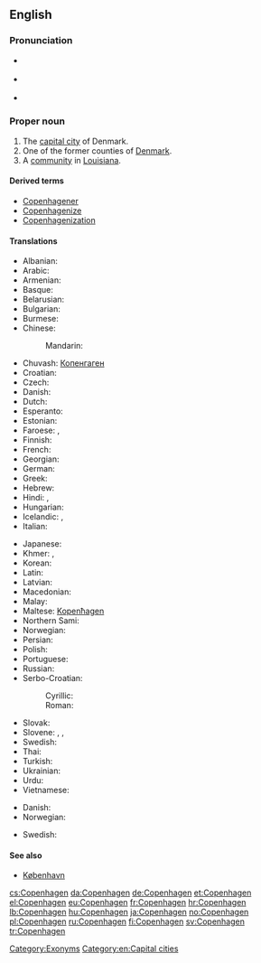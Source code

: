 ==English==
{{wikipedia}}
{{wikipedia|Copenhagen County}}
{{wikipedia|Copenhagen, Louisiana}}

===Pronunciation===
* {{a|US}} {{IPA|/ˈkoʊpənˌheɪɡən/|/ˈkoʊpənˌhɑɡən/|lang=en}}
* {{a|RP}} {{IPA|/ˈkəʊpənˌheɪɡən/|/ˈkəʊpənˌhɑːɡən/|lang=en}}
* {{rhymes|eɪɡən}}

===Proper noun===
{{en-proper noun}}

# The [[capital city]] of Denmark.
# One of the former counties of [[Denmark]].
# A [[community]] in [[Louisiana]].

====Derived terms====
* [[Copenhagener]]
* [[Copenhagenize]]
* [[Copenhagenization]]

====Translations====
{{trans-top|capital of Denmark}}
* Albanian: {{t-|sq|Kopenhagen|xs=Albanian}}
* Arabic: {{t-|ar|كوبنهاجن|m|tr=kuubinhaagan}}
* Armenian: {{t-|hy|Կոպենհագեն|tr=Kopenhagen}}
* Basque: {{t+|eu|Kopenhage}}
* Belarusian: {{t-|be|Капэнгаген|m|tr=Kapenháhen}}
* Bulgarian: {{t-|bg|Копенхаген|m|tr=Kopenhágen}}
* Burmese: {{t-|my|ကိုပင်ဟေဂင်မြို့|sc=Mymr}}
* Chinese:
*: Mandarin: {{t|zh|哥本哈根|tr=Gēběnhāgēn|sc=Hani}}
* Chuvash: [[Копенгаген]]
* Croatian: {{t+|hr|Kopenhagen}}
* Czech: {{t+|cs|Kodaň|f}}
* Danish: {{t+|da|København}}
* Dutch: {{t+|nl|Kopenhagen}}
* Esperanto: {{t-|eo|Kopenhago}}
* Estonian: {{t+|et|Kopenhaagen}}
* Faroese: {{t-|fo|Keypmannahavn|f|xs=Faroese}}, {{t-|fo|Kjøpinhavn|f|xs=Faroese}}
* Finnish: {{t+|fi|Kööpenhamina}}
* French: {{t+|fr|Copenhague|f}}
* Georgian: {{t-|ka|კოპენჰაგენი|tr=kʼopʼenhageni|sc=Geor}}
* German: {{t+|de|Kopenhagen|n}}
* Greek: {{t+|el|Κοπεγχάγη|f|tr=Kopenchági}}
* Hebrew: {{t-|he|קופנהאגן}}
* Hindi: {{t-|hi|कोपेनहेगन|tr=kopenhegan|xs=Hindi}}, {{t-|hi|कोपनहेगन|tr=kopanhegan|xs=Hindi}}
* Hungarian: {{t+|hu|Koppenhága}}
* Icelandic: {{t-|is|Kaupmannahöfn|f}}, {{t-|is|Kaupinhafn}}
* Italian: {{t-|it|Copenaghen|f}}
{{trans-mid}}
* Japanese: {{t-|ja|コペンハーゲン|tr=Kopenhāgen|sc=Jpan}}
* Khmer: {{t-|km|ខូរ​ផេន​ហា​ហ្គេន|tr=kʰoopʰeenhaagein|sc=Khmr}}, {{t-|km|កូ​ប៉េន​ហាក|tr=koopeenhaak|sc=Khmr}}
* Korean: {{t+|ko|코펜하겐|tr=Kopenhagen|sc=Kore}}
* Latin: {{t-|la|Hafnia}}
* Latvian: {{t-|lv|Kopenhāgena|xs=Latvian}}
* Macedonian: {{t-|mk|Копенхаген|m|tr=Kopenhágen}}
* Malay: {{t-|ms|Kopenhagen}}
* Maltese: [[Kopenħagen]]
* Northern Sami: {{tø|se|Københápman}}
* Norwegian: {{t+|no|København}}
* Persian: {{t-|fa|کپنهاگ|tr=Kopenhâg|sc=fa-Arab}}
* Polish: {{t+|pl|Kopenhaga|f}}
* Portuguese: {{t-|pt|Copenhague}}
* Russian: {{t+|ru|Копенгаген|m|tr=Kopengágen}}
* Serbo-Croatian:
*: Cyrillic: {{t-|sh|Копенхаген|m}}
*: Roman: {{t-|sh|Kopenhagen|m}}
* Slovak: {{t-|sk|Kodaň|f}}
* Slovene: {{t-|sl|København|m}}, {{t-|sl|Kobenhaven|m}}, {{t-|sl|Kopenhagen|m}}
* Swedish: {{t+|sv|Köpenhamn|n}}
* Thai: {{t-|th|โคเปนเฮเกน|tr=koh-bpayn-hay-gayn|sc=Thai}}
* Turkish: {{t+|tr|Kopenhag}}
* Ukrainian: {{t-|uk|Копенгаген|m|tr=Kopenháhen|xs=Ukrainian}}
* Urdu: {{t-|ur|کوپن ہیگن|tr=kopen hegan|sc=ur-Arab}}
* Vietnamese: {{t-|vi|Copenhagen}}
{{trans-bottom}}

{{trans-top|former county in Denmark}}
* Danish: {{t-|da|Københavns Kommune}}
* Norwegian: {{t+|no|København}}
{{trans-mid}}
* Swedish: {{t+|sv|Köpenhamn|n}}
{{trans-bottom}}

====See also====
* [[København]]

[[Category:Exonyms]]
[[Category:en:Capital cities]]

[[cs:Copenhagen]]
[[da:Copenhagen]]
[[de:Copenhagen]]
[[et:Copenhagen]]
[[el:Copenhagen]]
[[eu:Copenhagen]]
[[fr:Copenhagen]]
[[hr:Copenhagen]]
[[lb:Copenhagen]]
[[hu:Copenhagen]]
[[ja:Copenhagen]]
[[no:Copenhagen]]
[[pl:Copenhagen]]
[[ru:Copenhagen]]
[[fi:Copenhagen]]
[[sv:Copenhagen]]
[[tr:Copenhagen]]
